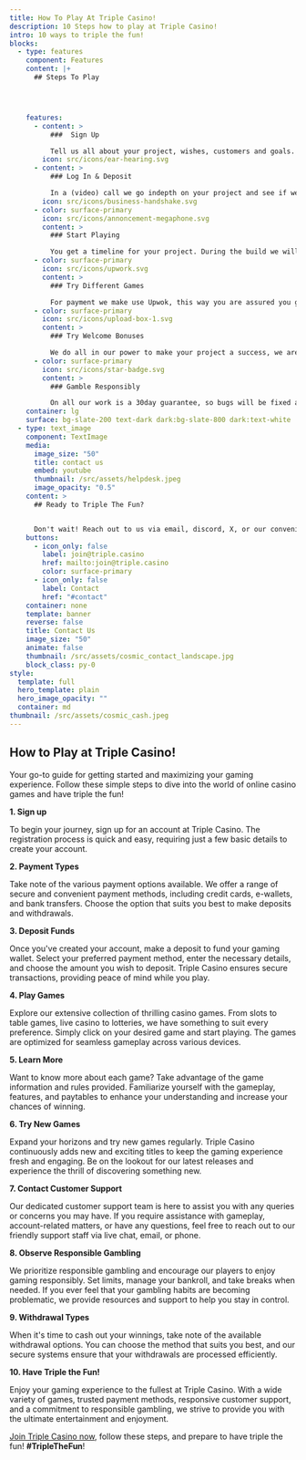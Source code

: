 ```yaml
---
title: How To Play At Triple Casino!
description: 10 Steps how to play at Triple Casino!
intro: 10 ways to triple the fun!
blocks:
  - type: features
    component: Features
    content: |+
      ## Steps To Play




    features:
      - content: >
          ###  Sign Up 

          Tell us all about your project, wishes, customers and goals. share as mutch details as you can. 
        icon: src/icons/ear-hearing.svg
      - content: >
          ### Log In & Deposit

          In a (video) call we go indepth on your project and see if we are a sfit and if it can be done in 10h.
        icon: src/icons/business-handshake.svg
      - color: surface-primary
        icon: src/icons/annoncement-megaphone.svg
        content: >
          ### Start Playing

          You get a timeline for your project. During the build we will involve you in every step.
      - color: surface-primary
        icon: src/icons/upwork.svg
        content: >
          ### Try Different Games

          For payment we make use Upwok, this way you are assured you get what you paid for.
      - color: surface-primary
        icon: src/icons/upload-box-1.svg
        content: >
          ### Try Welcome Bonuses

          We do all in our power to make your project a success, we are happy when you are happy.
      - color: surface-primary
        icon: src/icons/star-badge.svg
        content: >
          ### Gamble Responsibly

          On all our work is a 30day guarantee, so bugs will be fixed and quality assured. If you have a small change we wont be looking at the clock.
    container: lg
    surface: bg-slate-200 text-dark dark:bg-slate-800 dark:text-white
  - type: text_image
    component: TextImage
    media:
      image_size: "50"
      title: contact us
      embed: youtube
      thumbnail: /src/assets/helpdesk.jpeg
      image_opacity: "0.5"
    content: >
      ## Ready to Triple The Fun?


      Don't wait! Reach out to us via email, discord, X, or our convenient contact form. 
    buttons:
      - icon_only: false
        label: join@triple.casino
        href: mailto:join@triple.casino
        color: surface-primary
      - icon_only: false
        label: Contact
        href: "#contact"
    container: none
    template: banner
    reverse: false
    title: Contact Us
    image_size: "50"
    animate: false
    thumbnail: /src/assets/cosmic_contact_landscape.jpg
    block_class: py-0
style:
  template: full
  hero_template: plain
  hero_image_opacity: ""
  container: md
thumbnail: /src/assets/cosmic_cash.jpeg
---
```

## How to Play at Triple Casino!

Your go-to guide for getting started and maximizing your gaming experience. Follow these simple steps to dive into the world of online casino games and have triple the fun!

**1. Sign up**

To begin your journey, sign up for an account at Triple Casino. The registration process is quick and easy, requiring just a few basic details to create your account.

**2. Payment Types**

Take note of the various payment options available. We offer a range of secure and convenient payment methods, including credit cards, e-wallets, and bank transfers. Choose the option that suits you best to make deposits and withdrawals.

**3. Deposit Funds**

Once you've created your account, make a deposit to fund your gaming wallet. Select your preferred payment method, enter the necessary details, and choose the amount you wish to deposit. Triple Casino ensures secure transactions, providing peace of mind while you play.

**4. Play Games** 

Explore our extensive collection of thrilling casino games. From slots to table games, live casino to lotteries, we have something to suit every preference. Simply click on your desired game and start playing. The games are optimized for seamless gameplay across various devices.

**5. Learn More**

Want to know more about each game? Take advantage of the game information and rules provided. Familiarize yourself with the gameplay, features, and paytables to enhance your understanding and increase your chances of winning.

**6. Try New Games**

Expand your horizons and try new games regularly. Triple Casino continuously adds new and exciting titles to keep the gaming experience fresh and engaging. Be on the lookout for our latest releases and experience the thrill of discovering something new.

**7. Contact Customer Support**

Our dedicated customer support team is here to assist you with any queries or concerns you may have. If you require assistance with gameplay, account-related matters, or have any questions, feel free to reach out to our friendly support staff via live chat, email, or phone.

**8. Observe Responsible Gambling** 

We prioritize responsible gambling and encourage our players to enjoy gaming responsibly. Set limits, manage your bankroll, and take breaks when needed. If you ever feel that your gambling habits are becoming problematic, we provide resources and support to help you stay in control.

**9. Withdrawal Types**

When it's time to cash out your winnings, take note of the available withdrawal options. You can choose the method that suits you best, and our secure systems ensure that your withdrawals are processed efficiently.

**10. Have Triple the Fun!** 

Enjoy your gaming experience to the fullest at Triple Casino. With a wide variety of games, trusted payment methods, responsive customer support, and a commitment to responsible gambling, we strive to provide you with the ultimate entertainment and enjoyment.


[Join Triple Casino now](https://triple.casino/join/), follow these steps, and prepare to have triple the fun! **#TripleTheFun**!
